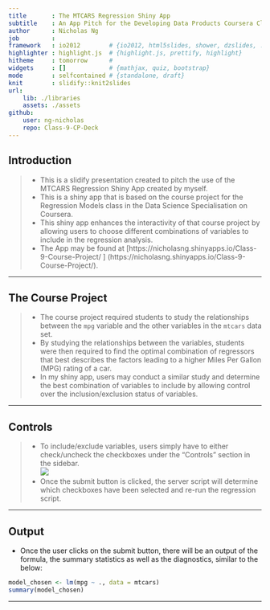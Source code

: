 ```yaml
---
title       : The MTCARS Regression Shiny App
subtitle    : An App Pitch for the Developing Data Products Coursera Class
author      : Nicholas Ng
job         : 
framework   : io2012        # {io2012, html5slides, shower, dzslides, ...}
highlighter : highlight.js  # {highlight.js, prettify, highlight}
hitheme     : tomorrow      # 
widgets     : []            # {mathjax, quiz, bootstrap}
mode        : selfcontained # {standalone, draft}
knit        : slidify::knit2slides
url:
    lib: ./libraries
    assets: ./assets
github:
    user: ng-nicholas
    repo: Class-9-CP-Deck
---
```

<style>
.title-slide {
    background-image: url(./assets/img/cars4.jpg);
    background-repeat: no-repeat;
    background-position: center center;
    background-size: cover;
}
.title-slide hgroup > h1{
    color: #7A378B
}
.title-slide hgroup > h2{
    color: #FFFFFF
}
.title-slide hgroup > p{
    color: #FFFFFF
}
</style>

## Introduction

> * This is a slidify presentation created to pitch the use of the MTCARS Regression Shiny App created by myself.
> * This is a shiny app that is based on the course project for the Regression Models class in the Data Science Specialisation on Coursera.
> * This shiny app enhances the interactivity of that course project by allowing users to choose different combinations of variables to include in the regression analysis.
> * The App may be found at [https://nicholasng.shinyapps.io/Class-9-Course-Project/ ] (https://nicholasng.shinyapps.io/Class-9-Course-Project/).

---  

## The Course Project

> * The course project required students to study the relationships between the `mpg` variable and the other variables in the `mtcars` data set.
> * By studying the relationships between the variables, students were then required to find the optimal combination of regressors that best describes the factors leading to a higher Miles Per Gallon (MPG) rating of a car.
> * In my shiny app, users may conduct a similar study and determine the best combination of variables to include by allowing control over the inclusion/exclusion status of variables.

---

## Controls

> * To include/exclude variables, users simply have to either check/uncheck the checkboxes under the "Controls" section in the sidebar.  
![](./assets/img/Capture.png)
> * Once the submit button is clicked, the server script will determine which checkboxes have been selected and re-run the regression script.

---

## Output

* Once the user clicks on the submit button, there will be an output of the formula, the summary statistics as well as the diagnostics, similar to the below:  
```r
model_chosen <- lm(mpg ~ ., data = mtcars)
summary(model_chosen)
```

---
